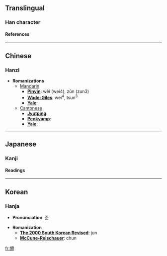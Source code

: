 ==Translingual==
===Han character===
{{Han char|rad=人|as=12|sn=14|four=2824<sub>6</sub>|canj=人廿田戈 (OTWI)}}
====References====
{{Han ref|kx=0116.170|dkj=01093|dj=0247.290|hdz=10221.080|uh=50D4|ud=20692|bh=E0F1|bd=57585}}
----

==Chinese==
===Hanzi===


* '''Romanizations'''
** [[Mandarin]]
*** '''[[Pinyin]]''': wèi (wei4), zǔn (zun3)
*** '''[[Wade-Giles]]''': wei<sup>4</sup>, tsun<sup>3</sup>
*** '''[[Yale]]''': 
**[[Cantonese]]
***'''[[Jyutping]]''':
***'''[[Penkyamp]]''': 
***'''[[Yale]]''': 


----
==Japanese==
===Kanji===
{{ja-kanji|grade=|rs=人12}}
====Readings====
{{ja-readings|on=[[そん]] (son)|kun=[[あつまる]] (atsumaru), [[おおい]] (ooi), [[うやうやしい]] (uyauyashii)}}


----
==Korean==
===Hanja===

* '''Pronunciation''': 준

* '''Romanization'''
** '''[[The 2000 South Korean Revised Romanization|The 2000 South Korean Revised]]''': jun
** '''[[McCune-Reischauer]]''': chun


[[fr:僔]]